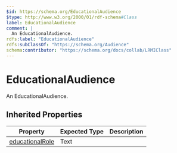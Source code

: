 ```yaml
---
$id: https://schema.org/EducationalAudience
$type: http://www.w3.org/2000/01/rdf-schema#Class
label: EducationalAudience
comment: |
  An EducationalAudience.
rdfs:label: "EducationalAudience"
rdfs:subClassOf: "https://schema.org/Audience"
schema:contributor: "https://schema.org/docs/collab/LRMIClass"
---
```


# EducationalAudience

An EducationalAudience.

## Inherited Properties

| Property | Expected Type | Description |
| --- | --- | --- |
| [educationalRole](https://schema.org/educationalRole) | Text |  |
